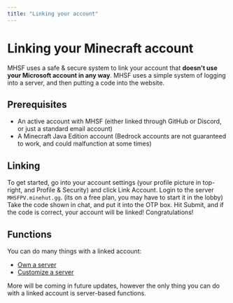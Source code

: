 ```yaml
---
title: "Linking your account"
---
```


# Linking your Minecraft account

MHSF uses a safe & secure system to link your account that **doesn't use your Microsoft account in any way**. MHSF uses a simple system of logging into a server, and then putting a code into the website.

<Separator />

## Prerequisites

- An active account with MHSF (either linked through GitHub or Discord, or just a standard email account)
- A Minecraft Java Edition account (Bedrock accounts are not guaranteed to work, and could malfunction at some times)

## Linking

To get started, go into your account settings (your profile picture in top-right, and Profile & Security) and click Link Account.
Login to the server `MHSFPV.minehut.gg`. (its on a free plan, you may have to start it in the lobby) Take the code shown in chat, and put it into the OTP box. Hit Submit, and if the code is correct, your account will be linked! Congratulations!

## Functions

You can do many things with a linked account:

- [Own a server](/docs/guides/owning-a-server)
- [Customize a server](/docs/guides/customization)

More will be coming in future updates, however the only thing you can do with a linked account is server-based functions.
